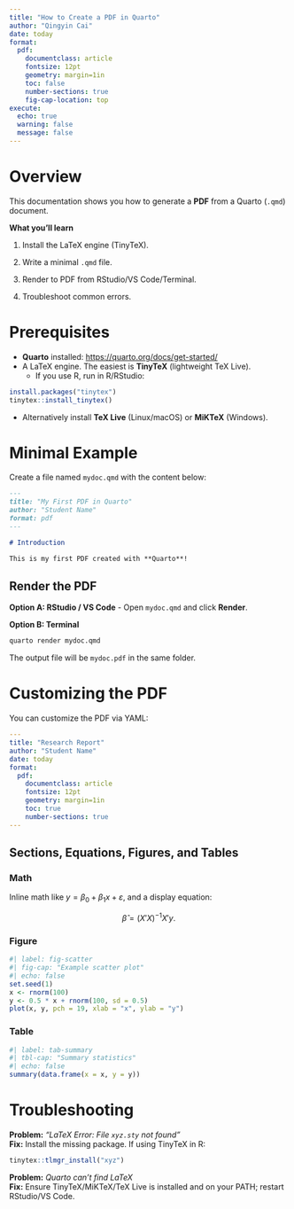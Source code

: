 ```yaml
---
title: "How to Create a PDF in Quarto"
author: "Qingyin Cai"
date: today
format:
  pdf:
    documentclass: article
    fontsize: 12pt
    geometry: margin=1in
    toc: false
    number-sections: true
    fig-cap-location: top
execute:
  echo: true
  warning: false
  message: false
---
```


# Overview

This documentation shows you how to generate a **PDF** from a Quarto (`.qmd`) document.

::: callout-note
**What you’ll learn**    

1. Install the LaTeX engine (TinyTeX).  

2. Write a minimal `.qmd` file.  

3. Render to PDF from RStudio/VS Code/Terminal.  

4. Troubleshoot common errors.
:::

# Prerequisites

- **Quarto** installed: <https://quarto.org/docs/get-started/>
- A LaTeX engine. The easiest is **TinyTeX** (lightweight TeX Live).  
  - If you use R, run in R/RStudio:

```r
install.packages("tinytex")
tinytex::install_tinytex()
```

- Alternatively install **TeX Live** (Linux/macOS) or **MiKTeX** (Windows).

# Minimal Example

Create a file named `mydoc.qmd` with the content below:

```markdown
---
title: "My First PDF in Quarto"
author: "Student Name"
format: pdf
---

# Introduction

This is my first PDF created with **Quarto**!
```

## Render the PDF

**Option A: RStudio / VS Code**
- Open `mydoc.qmd` and click **Render**.

**Option B: Terminal**
```bash
quarto render mydoc.qmd
```

The output file will be `mydoc.pdf` in the same folder.

# Customizing the PDF

You can customize the PDF via YAML:

```yaml
---
title: "Research Report"
author: "Student Name"
date: today
format:
  pdf:
    documentclass: article
    fontsize: 12pt
    geometry: margin=1in
    toc: true
    number-sections: true
---
```

## Sections, Equations, Figures, and Tables

### Math
Inline math like $y = \beta_0 + \beta_1 x + \varepsilon$, and a display equation:

$$
\hat{\beta} = (X'X)^{-1}X'y.
$$

### Figure

```r
#| label: fig-scatter
#| fig-cap: "Example scatter plot"
#| echo: false
set.seed(1)
x <- rnorm(100)
y <- 0.5 * x + rnorm(100, sd = 0.5)
plot(x, y, pch = 19, xlab = "x", ylab = "y")
```

### Table

```r
#| label: tab-summary
#| tbl-cap: "Summary statistics"
#| echo: false
summary(data.frame(x = x, y = y))
```


# Troubleshooting

**Problem:** *"LaTeX Error: File `xyz.sty` not found"*  
**Fix:** Install the missing package. If using TinyTeX in R:

```r
tinytex::tlmgr_install("xyz")
```

**Problem:** *Quarto can’t find LaTeX*  
**Fix:** Ensure TinyTeX/MiKTeX/TeX Live is installed and on your PATH; restart RStudio/VS Code.
